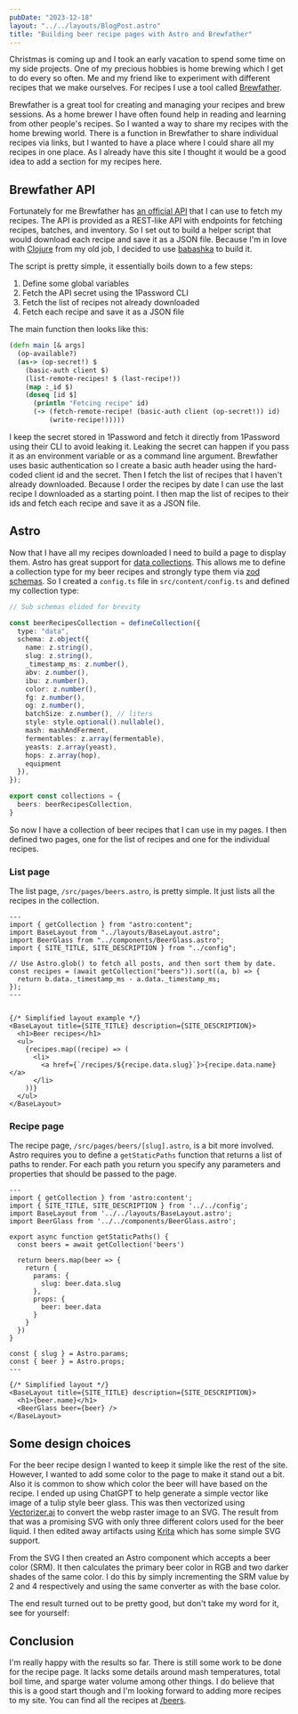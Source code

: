 ```yaml
---
pubDate: "2023-12-18"
layout: "../../layouts/BlogPost.astro"
title: "Building beer recipe pages with Astro and Brewfather"
---
```




Christmas is coming up and I took an early vacation to spend some time on my side projects.
One of my precious hobbies is home brewing which I get to do every so often.
Me and my friend like to experiment with different recipes that we make ourselves.
For recipes I use a tool called [Brewfather](https://brewfather.app/).

Brewfather is a great tool for creating and managing your recipes and brew sessions.
As a home brewer I have often found help in reading and learning from other people's recipes.
So I wanted a way to share my recipes with the home brewing world.
There is a function in Brewfather to share individual recipes via links, but I wanted to have a place where I could share all my recipes in one place.
As I already have this site I thought it would be a good idea to add a section for my recipes here.

## Brewfather API

Fortunately for me Brewfather has [an official API](https://docs.brewfather.app/api) that I can use to fetch my recipes.
The API is provided as a REST-like API with endpoints for fetching recipes, batches, and inventory.
So I set out to build a helper script that would download each recipe and save it as a JSON file.
Because I'm in love with [Clojure](https://clojure.org/) from my old job, I decided to use [babashka](https://https://babashka.org/) to build it.

The script is pretty simple, it essentially boils down to a few steps:

1. Define some global variables
2. Fetch the API secret using the 1Password CLI
3. Fetch the list of recipes not already downloaded
4. Fetch each recipe and save it as a JSON file

The main function then looks like this:

```clojure
(defn main [& args]
  (op-available?)
  (as-> (op-secret!) $
    (basic-auth client $)
    (list-remote-recipes! $ (last-recipe!))
    (map :_id $)
    (doseq [id $]
      (println "Fetcing recipe" id)
      (-> (fetch-remote-recipe! (basic-auth client (op-secret!)) id)
          (write-recipe!)))))
```

I keep the secret stored in 1Password and fetch it directly from 1Password using their CLI to avoid leaking it.
Leaking the secret can happen if you pass it as an environment variable or as a command line argument.
Brewfather uses basic authentication so I create a basic auth header using the hard-coded client id and the secret.
Then I fetch the list of recipes that I haven't already downloaded.
Because I order the recipes by date I can use the last recipe I downloaded as a starting point.
I then map the list of recipes to their ids and fetch each recipe and save it as a JSON file.

## Astro

Now that I have all my recipes downloaded I need to build a page to display them.
Astro has great support for [data collections](https://docs.astro.build/en/guides/content-collections).
This allows me to define a collection type for my beer recipes and strongly type them via [zod schemas](https://zod.dev/).
So I created a `config.ts` file in `src/content/config.ts` and defined my collection type:

```typescript
// Sub schemas elided for brevity

const beerRecipesCollection = defineCollection({
  type: "data",
  schema: z.object({
    name: z.string(),
    slug: z.string(),
    _timestamp_ms: z.number(),
    abv: z.number(),
    ibu: z.number(),
    color: z.number(),
    fg: z.number(),
    og: z.number(),
    batchSize: z.number(), // liters
    style: style.optional().nullable(),
    mash: mashAndFerment,
    fermentables: z.array(fermentable),
    yeasts: z.array(yeast),
    hops: z.array(hop),
    equipment
  }),
});

export const collections = {
  beers: beerRecipesCollection,
}
```

So now I have a collection of beer recipes that I can use in my pages.
I then defined two pages, one for the list of recipes and one for the individual recipes.

### List page

The list page, `/src/pages/beers.astro`, is pretty simple.
It just lists all the recipes in the collection.

```astro
---
import { getCollection } from "astro:content";
import BaseLayout from "../layouts/BaseLayout.astro";
import BeerGlass from "../components/BeerGlass.astro";
import { SITE_TITLE, SITE_DESCRIPTION } from "../config";

// Use Astro.glob() to fetch all posts, and then sort them by date.
const recipes = (await getCollection("beers")).sort((a, b) => {
  return b.data._timestamp_ms - a.data._timestamp_ms;
});
---


{/* Simplified layout example */}
<BaseLayout title={SITE_TITLE} description={SITE_DESCRIPTION}>
  <h1>Beer recipes</h1>
  <ul>
    {recipes.map((recipe) => (
      <li>
        <a href={`/recipes/${recipe.data.slug}`}>{recipe.data.name}</a>
      </li>
    ))}
  </ul>
</BaseLayout>
```

### Recipe page

The recipe page, `/src/pages/beers/[slug].astro`, is a bit more involved.
Astro requires you to define a `getStaticPaths` function that returns a list of paths to render.
For each path you return you specify any parameters and properties that should be passed to the page.


```astro
---
import { getCollection } from 'astro:content';
import { SITE_TITLE, SITE_DESCRIPTION } from '../../config';
import BaseLayout from '../../layouts/BaseLayout.astro';
import BeerGlass from '../../components/BeerGlass.astro';

export async function getStaticPaths() {
  const beers = await getCollection('beers')

  return beers.map(beer => {
    return {
      params: {
        slug: beer.data.slug
      },
      props: {
        beer: beer.data
      }
    }
  })
}

const { slug } = Astro.params;
const { beer } = Astro.props;
---

{/* Simplified layout */}
<BaseLayout title={SITE_TITLE} description={SITE_DESCRIPTION}>
  <h1>{beer.name}</h1>
  <BeerGlass beer={beer} />
</BaseLayout>
```

## Some design choices

For the beer recipe design I wanted to keep it simple like the rest of the site.
However, I wanted to add some color to the page to make it stand out a bit.
Also it is common to show which color the beer will have based on the recipe.
I ended up using ChatGPT to help generate a simple vector like image of a tulip style beer glass.
This was then vectorized using [Vectorizer.ai](https://vectorizer.ai/) to convert the webp raster image to an SVG.
The result from that was a promising SVG with only three different colors used for the beer liquid.
I then edited away artifacts using [Krita](https://krita.org/en/) which has some simple SVG support.

From the SVG I then created an Astro component which accepts a beer color (SRM).
It then calculates the primary beer color in RGB and two darker shades of the same color.
I do this by simply incrementing the SRM value by 2 and 4 respectively and using the same converter as with the base color.

The end result turned out to be pretty good, but don't take my word for it, see for yourself:

<div class="flex min-w-full justify-center">
<BeerGlass classOverrides="w-64 h-64" srm={4} />
</div>

<ul class="flex flex-row flex-wrap justify-center min-w-full">
  <BeerGlass classOverrides="w-16 h-16" srm={1} />
  <BeerGlass classOverrides="w-16 h-16" srm={2} />
  <BeerGlass classOverrides="w-16 h-16" srm={4} />
  <BeerGlass classOverrides="w-16 h-16" srm={6} />
  <BeerGlass classOverrides="w-16 h-16" srm={8} />
  <BeerGlass classOverrides="w-16 h-16" srm={10} />
  <BeerGlass classOverrides="w-16 h-16" srm={12} />
  <BeerGlass classOverrides="w-16 h-16" srm={14} />
  <BeerGlass classOverrides="w-16 h-16" srm={16} />
  <BeerGlass classOverrides="w-16 h-16" srm={18} />
  <BeerGlass classOverrides="w-16 h-16" srm={20} />
  <BeerGlass classOverrides="w-16 h-16" srm={22} />
  <BeerGlass classOverrides="w-16 h-16" srm={24} />
  <BeerGlass classOverrides="w-16 h-16" srm={26} />
  <BeerGlass classOverrides="w-16 h-16" srm={28} />
  <BeerGlass classOverrides="w-16 h-16" srm={30} />
  <BeerGlass classOverrides="w-16 h-16" srm={32} />
  <BeerGlass classOverrides="w-16 h-16" srm={34} />
  <BeerGlass classOverrides="w-16 h-16" srm={36} />
  <BeerGlass classOverrides="w-16 h-16" srm={38} />
  <BeerGlass classOverrides="w-16 h-16" srm={40} />
</ul>

## Conclusion

I'm really happy with the results so far.
There is still some work to be done for the recipe page.
It lacks some details around mash temperatures, total boil time, and sparge water volume among other things.
I do believe that this is a good start though and I'm looking forward to adding more recipes to my site.
You can find all the recipes at [/beers](/beers).